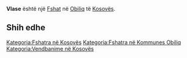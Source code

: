 {{Fshat në Kosovës
 | Emri                = Vlase
| sqi_V_name = Vllasaj
| sqi_V_FULL_NAME_RO = Vllasaj Vllasali
| sqi_V_FULL_NAME_ND_RO = Vllasaj Vllasali
| sqi_V_SORT_NAME_RG = VLLASAJ VLLASALI
| sqi_V_FULL_NAME_RG = Vllasaj Vllasali
| sqi_V_FULL_NAME_ND_RG = Vllasaj Vllasali
| srp_N_name = Vlase
| srp_N_FULL_NAME_RO = Vlase
| srp_N_FULL_NAME_ND_RO = Vlase
| srp_N_SORT_NAME_RG = VLASE
| srp_N_FULL_NAME_RG = Vlase
| srp_N_FULL_NAME_ND_RG = Vlase
| srp_V_name = Mahala Vlase
| srp_V_FULL_NAME_RO = Mahala Vlase
| srp_V_FULL_NAME_ND_RO = Mahala Vlase
| srp_V_SORT_NAME_RG = MAHALAVLASE
| srp_V_FULL_NAME_RG = Mahala Vlase
| srp_V_FULL_NAME_ND_RG = Mahala Vlase

 | Emri (Rasa dhanore) = 
 | Figura              = 
 | Shteti              = Kosovo
 | Komuna              = Obiliq
 | Kodi postar         = 
 | Sipërfaqja          = 

 | Popullsia           = 

 | Regj. i popullsisë  = 
 | Dend. e popullsisë  = 
 | Faqja zyrtare       = 
 <!--- Koordinatat ----> 
 | Gjerësia            = 42.619722
 | Gjatësia            = 21.396667
 | Lartësia            = 
}}
'''Vlase''' është një [[Fshat]] në [[Obiliq]] të [[Kosovës]].

<!-- == Gjeografia == -->
<!-- == Historia == -->
<!-- == Demografia == -->
== Shih edhe ==
{{Komuna Obiliq}}
{{Kosovo-Administrata-Cung}}

[[Kategoria:Fshatra në Kosovës]]
[[Kategoria:Fshatra në Kommunes Obiliq]]
[[Kategoria:Vendbanime në Kosovës]]